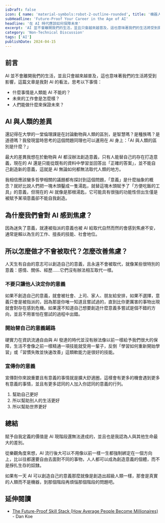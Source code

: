 ```yaml
---
isDraft: false
icon: { name: 'material-symbols:robot-2-outline-rounded', title: '機器人圖示' }
subHeadline: 'Future-Proof Your Career in the Age of AI'
headline: '在 AI 時代應該如何保障未來'
excerpt: 'AI 並不會離開我們的生活，並且只會越來越普及，這也意味著我們的生活將受到影響。什麼事情是人類能 AI 不能的？未來的工作會是怎麼樣？人們能做什麼來保證未來？什麼事情是人類能 AI 不能的？未來的工作會是怎麼樣？人們能做什麼來保證未來？思考以上問題。'
category: 'Non-Technical Discussion'
tags: ['AI']
publishDate: 2024-04-15
---
```


## 前言

AI 並不會離開我們的生活，並且只會越來越普及，這也意味著我們的生活將受到影響，這篇文章是我對 AI 的看法，思考以下事情：

- 什麼事情是人類能 AI 不能的？
- 未來的工作會是怎麼樣？
- 人們能做什麼來保證未來？

## AI 與人類的差異

還記得在大學的一堂倫理課是在討論動物與人類的區別，是智慧嗎？是種族嗎？是道德嗎？我發現當時思考的這個問題同理也可以運用在 AI 身上：「AI 與人類的區別是什麼？」

最大的差異我想在於動物與 AI 都沒辦法創造意義，只有人能替自己的存在打造意義，現在的 AI 還是只能從既有的資料中學習並回答出「正確的答案」，並不能自己創造新的意義，這就是 AI 無論如何都無法取代人類的地方。

我相信應該蠻多哲學相關的議題都有探討到這個問題，「意義」是什麼抽象的概念？就好比說人們把一塊木頭鑿成一隻湯匙，就替這塊木頭賦予了「方便吃飯的工具」的意義，但現在的 AI 就像是那根湯匙，它可能具有很強的功能性但出生僅是被賦予某項意義卻不能自我創造。

## 為什麼我們會對 AI 感到焦慮？

因為迷失了意義，就連被指派的意義也被 AI 給取代自然而然的會感到焦慮不安，通常是賴以為生的工作、擅長的技能、社會地位。

## 所以怎麼做才不會被取代？怎麼改善焦慮？

人天生有自由的意志可以創造自己的意義，且永遠不會被取代，就像某些很特別的意義：感情、關係、經歷……它們沒有辦法相互取代一樣。

### 不要只讓他人決定你的意義

如果不創造自己的意義，就會被社會、上司、家人、朋友給安排，如果不選擇，意義只會是被指派的，因為那是你唯一知道且嘗試過的，直到比你更厲害的事物出現就會對存在感到危機。如果還不知道自己想要創造什麼意義多嘗試是個不錯的方向，並且不用害怕在嘗試的過程中出錯。

### 開始替自己的意義鋪路

硬實力在資訊流通自由與 AI 發達的時代並沒有辦法像以前一樣給予我們很大的保障，生活不會像之前一樣精通一項技能就受用一輩子，反倒「學習如何重新開始學習」或「習慣失敗並快速改善」這類軟能力是很好的技能。

### 宣傳你的意義

宣傳對你來說重要且有意義的事情就是擴大舒適圈，這樣會有更多的機會遇到更多有意義的事情，並且有更多認同的人加入你認同的意義的行列。

1. 幫助自己更好
2. 所以幫助別人的生活更好
3. 所以幫助世界更好

## 總結

賦予自我定義的價值是 AI 現階段還無法達成的，並且也是我認為人與其他生命最大的差別。

從樂觀角度來想，AI 流行後大可以不用像以前一樣一生都強制綁定在一個方向上，比以往都還要自由去面對不同的事物，人人都可以成為創造意義的個體，而不是掙扎生存的奴隸。

如果有一天 AI 可以創造自己的意義那麼就像是創造出超級人類一樣，那會是真實的人類而不是機器，到那個階段再煩惱那個階段的問題吧。

## 延伸閱讀

- [The Future-Proof Skill Stack (How Average People Become Millionaires)](https://www.youtube.com/watch?v=DPcw7ZA4LJA) - Dan Koe
